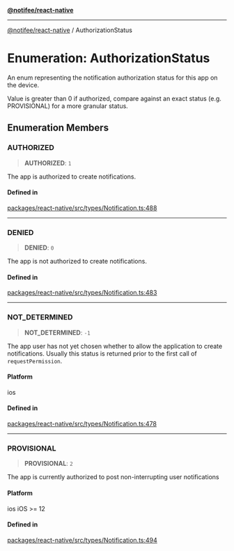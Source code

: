 [**@notifee/react-native**](react-native/reference/index)

***

[@notifee/react-native](react-native/reference/index) / AuthorizationStatus

# Enumeration: AuthorizationStatus

An enum representing the notification authorization status for this app on the device.

Value is greater than 0 if authorized, compare against an exact status (e.g. PROVISIONAL) for a more
granular status.

## Enumeration Members

### AUTHORIZED

> **AUTHORIZED**: `1`

The app is authorized to create notifications.

#### Defined in

[packages/react-native/src/types/Notification.ts:488](https://github.com/invertase/notifee/blob/main/packages/react-native/src/types/Notification.ts#L488)

***

### DENIED

> **DENIED**: `0`

The app is not authorized to create notifications.

#### Defined in

[packages/react-native/src/types/Notification.ts:483](https://github.com/invertase/notifee/blob/main/packages/react-native/src/types/Notification.ts#L483)

***

### NOT\_DETERMINED

> **NOT\_DETERMINED**: `-1`

The app user has not yet chosen whether to allow the application to create notifications. Usually
this status is returned prior to the first call of `requestPermission`.

#### Platform

ios

#### Defined in

[packages/react-native/src/types/Notification.ts:478](https://github.com/invertase/notifee/blob/main/packages/react-native/src/types/Notification.ts#L478)

***

### PROVISIONAL

> **PROVISIONAL**: `2`

The app is currently authorized to post non-interrupting user notifications

#### Platform

ios iOS >= 12

#### Defined in

[packages/react-native/src/types/Notification.ts:494](https://github.com/invertase/notifee/blob/main/packages/react-native/src/types/Notification.ts#L494)
